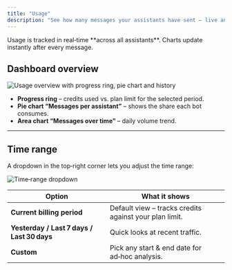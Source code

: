 ```yaml
---
title: "Usage"
description: "See how many messages your assistants have sent — live and per billing period."
---
```


<Note>
  Usage is tracked in real‑time **across all assistants**. Charts update
  instantly after every message.
</Note>

## Dashboard overview

<div className="my-4">
  <img
    src="/images/usage.png"
    alt="Usage overview with progress ring, pie chart and history"
    className="rounded-lg shadow"
  />
</div>

- **Progress ring** – credits used vs. plan limit for the selected period.
- **Pie chart “Messages per assistant”** – shows the share each bot consumes.
- **Area chart “Messages over time”** – daily volume trend.

---

## Time range

A dropdown in the top‑right corner lets you adjust the time range:

<div className="my-4">
  <img
    src="/images/usage-filter.png"
    alt="Time‑range dropdown"
    className="rounded-lg shadow"
  />
</div>

| Option                                     | What it shows                                          |
| ------------------------------------------ | ------------------------------------------------------ |
| **Current billing period**                 | Default view – tracks credits against your plan limit. |
| **Yesterday / Last 7 days / Last 30 days** | Quick looks at recent traffic.                         |
| **Custom**                                 | Pick any start & end date for ad‑hoc analysis.         |
